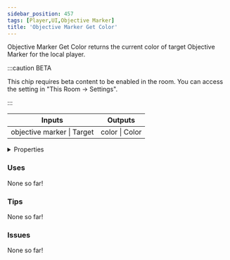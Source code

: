 ```yaml
---
sidebar_position: 457
tags: [Player,UI,Objective Marker]
title: 'Objective Marker Get Color'
---
```


Objective Marker Get Color returns the current color of target Objective Marker for the local player.

:::caution BETA

This chip requires beta content to be enabled in the room. You can access the setting in "This Room -> Settings".

:::

<IChip uuid="7c9d1838-0b70-4a77-8cec-b67758a9095e"/>

<table><thead><tr><th>Inputs</th><th>Outputs</th></tr></thead><tbody><tr><td>objective marker | Target</td><td>color | Color</td></tr></tbody></table>

<details>
  <summary>Properties</summary>
  <div>
    <div>
    <table>
      <tbody>
        <tr>
          <td>Is beta required?</td>
          <td>Yes</td>
        </tr>
        <tr>
          <td>Is chip a trolling risk?</td>
          <td>No</td>
        </tr>
        <tr>
          <td>Is chip a role assignment risk?</td>
          <td>No</td>
        </tr>
        <tr>
          <td>Chip UUID</td>
          <td>7c9d1838-0b70-4a77-8cec-b67758a9095e</td>
        </tr>
        <tr>
          <td>Room availability</td>
          <td>Available everywhere</td>
        </tr>
      </tbody>
    </table>
    </div>
  </div>
</details>

### Uses

None so far!

### Tips

None so far!

### Issues

None so far!